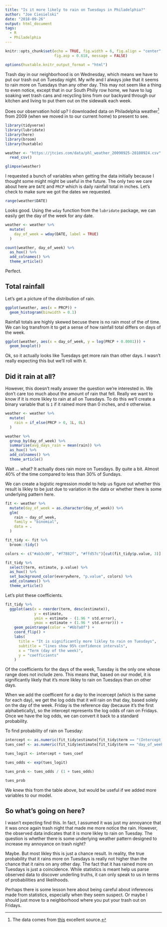 ```yaml
---
title: "Is it more likely to rain on Tuesdays in Philadelphia?"
author: "Joe Ciesielski"
date: "2018-09-26"
output: html_document
tags: 
  - R
  - Philadelphia
---
```


```r
knitr::opts_chunk$set(echo = TRUE, fig.width = 6, fig.align = "center",
                      fig.asp = 0.618, message = FALSE)

options(huxtable.knitr_output_format = "html")
```

Trash day in our neighborhood is on Wednesday, which means we have to put our trash out on Tuesday night. My wife and I always joke that it seems to rain more on Tuesdays than any other day. This may not seem like a thing to even notice, except that in our South Philly row home, we have to lug soaking wet trash cans and recycling bins from our backyard through our kitchen and living to put them out on the sidewalk each week.

Does our observation hold up? I downloaded data on Philadelphia weather[^1] from 2009 (when we moved in to our current home) to present to see. 

```r
library(tidyverse)
library(lubridate)
library(here)
library(broom)
library(huxtable)

weather <- "https://jtcies.com/data/phl_weather_20090925-20180924.csv" %>% 
  read_csv()

glimpse(weather)
```

I requested a bunch of variables when getting the data initially because I thought some might might be useful in the future. The only two we care about here are `DATE` and `PRCP` which is daily rainfall total in inches. Let's check to make sure we got the dates we requested. 

```r
range(weather$DATE)
```

Looks good. Using the `wday` function from the `lubridate` package, we can easily get the day of the week for any date. 

```r
weather <- weather %>% 
  mutate(
    day_of_week = wday(DATE, label = TRUE)
  )

count(weather, day_of_week) %>% 
  as_hux() %>% 
  add_colnames() %>% 
  theme_article()
```

Perfect.

## Total rainfall

Let's get a picture of the distribution of rain. 

```r

ggplot(weather, aes(x = PRCP)) +
  geom_histogram(binwidth = 0.1)

```

Rainfall totals are highly skewed becuse there is no rain most of the of time. We can log transfrom it to get a sense of how rainfall total differs on days of the week.

```r

ggplot(weather, aes(x = day_of_week, y = log(PRCP + 0.0001))) +
  geom_boxplot()

```

Ok, so it actually looks like Tuesdays get more rain than other days. I wasn't really expecting this but we'll roll with it. 

## Did it rain at all? 

However, this doesn't really answer the question we're interested in. We don't care too much about the amount of rain that fell. Really we want to know if it is more likley to rain at all on Tuesdays. To do this we'll create a binary variable that is `1` if it rained more than 0 inches, and `0` otherwise. 

```r

weather <- weather %>% 
  mutate(
    rain = if_else(PRCP > 0, 1L, 0L)
  )

weather %>% 
  group_by(day_of_week) %>% 
  summarise(avg_days_rain = mean(rain)) %>% 
  as_hux() %>% 
  add_colnames() %>% 
  theme_article()
```

Wait ... what? It actually does rain more on Tuesdays. By quite a bit. Almost 40% of the time compared to less than 30% of Sundays. 

We can create a logistic regression model to help us figure out whether this result is likley to be just due to variation in the data or whether there is some underlying pattern here. 

```r

fit <- weather %>% 
  mutate(day_of_week = as.character(day_of_week)) %>% 
  glm(
    rain ~ day_of_week, 
    family = "binomial",
    data = .
  )

fit_tidy <- fit %>% 
  broom::tidy() 

colors <- c("#ab3c00", "#f7882f", "#ffd57c")[cut(fit_tidy$p.value, 3)]

fit_tidy %>% 
  select(term, estimate, p.value) %>% 
  as_hux() %>% 
  set_background_color(everywhere, "p.value", colors) %>% 
  add_colnames() %>% 
  theme_article()

```

Let's plot these coefficients. 

```r

fit_tidy %>% 
  ggplot(aes(x = reorder(term, desc(estimate)), 
             y = estimate, 
             ymin = estimate - (1.96 * std.error),
             ymax = estimate + (1.96 * std.error))) +
    geom_pointrange(color = "#6b7a8f") +
    coord_flip() +
    labs(
      title = "It is significantly more likley to rain on Tuesdays",
      subtitle = "lines show 95% confidence intervals",
      x = "Term (day of the week)",
      y = "coefficients"
    ) 
```

Of the coefficients for the days of the week, Tuesday is the only one whose range does not include zero. This means that, based on our model, it is significantly likely that it's more likley to rain on Tuesdays than on other days.

When we add the coefficent for a day to the incercept (which is the same for each day), we get the log odds that it will rain on that day, based solely on the day of the week. Friday is the reference day (because it's the first alphabetically), so the intercept represents the log odds of rain on Fridays. Once we have the log odds, we can convert it back to a standard probability.

To find probability of rain on Tuesday:

```r

intercept <- as.numeric(fit_tidy$estimate[fit_tidy$term == "(Intercept)"])
tues_coef <- as.numeric(fit_tidy$estimate[fit_tidy$term == "day_of_weekTue"])

tues_logit <- intercept + tues_coef

tues_odds <- exp(tues_logit)

tues_prob <- tues_odds / (1 + tues_odds)

tues_prob

```

We knew this from the table above, but would be useful if we added more variables to our model. 

## So what's going on here?

I wasn't expecting find this. In fact, I assumed it was just my annoyance that it was once again trash night that made me more notice the rain. However, the observed data indicates that it is more likley to rain on Tuesday. The question is whether there is some underlying weather pattern designed to increase my annoyance on trash night? 

Maybe. But most likley this is just a chance result. In reality, the true probability that it rains more on Tuesdays is really not higher than the chance that it rains on any other day. The fact that it has rained more on Tuesdays is just a coincidence. While statistics is meant help us parse observed data to discover underling truths, it can only speak to us in terms of probabilities and likelihoods. 

Perhaps there is some lesson here about being careful about inferences made from statistics, especially when they seem suspect. Or maybe I should just move to a neighborhood where you put your trash out on Fridays. 

[^1]: The data comes from [this](https://www.ncdc.noaa.gov/cdo-web/) excellent source. 